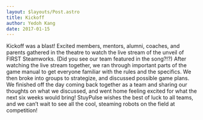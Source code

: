 ```yaml
---
layout: $layouts/Post.astro
title: Kickoff
author: Yedoh Kang
date: 2017-01-15
---
```



Kickoff was a blast! Excited members, mentors, alumni, coaches, and parents gathered in the theatre to watch the live stream of the unveil of FIRST Steamworks. (Did you see our team featured in the song?!?) After watching the live stream together, we ran through important parts of the game manual to get everyone familiar with the rules and the specifics. We then broke into groups to strategize, and discussed possible game plans. We finished off the day coming back together as a team and sharing our thoughts on what we discussed, and went home feeling excited for what the next six weeks would bring! StuyPulse wishes the best of luck to all teams, and we can’t wait to see all the cool, steaming robots on the field at competition!

<NewsImage
  src="https://stuypulse.nyc3.cdn.digitaloceanspaces.com/site/img/news/kickoff-auditorium-2017.jpg"
  alt="Kickoff livestream"
  desc="Watching the kickoff livestream in the auditorium."
/>

<NewsImage
  src="https://stuypulse.nyc3.cdn.digitaloceanspaces.com/site/img/news/kickoff-groups-2017.jpg"
  alt="Strategy groups"
  desc="Discussing strategy in small groups"
/>

<NewsImage
  src="https://stuypulse.nyc3.cdn.digitaloceanspaces.com/site/img/news/kickoff-big-group-2017.jpg"
  alt="Large strategy group"
  desc="Meeting on the third floor to share strategies"
/>
